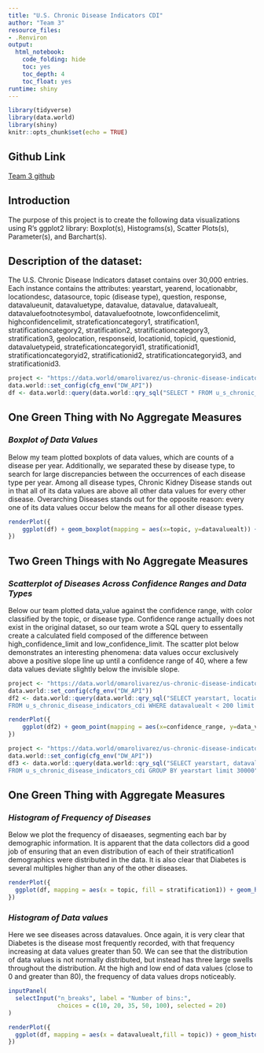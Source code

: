 ```yaml
---
title: "U.S. Chronic Disease Indicators CDI"
author: "Team 3"
resource_files:
- .Renviron
output:
  html_notebook:
    code_folding: hide
    toc: yes
    toc_depth: 4
    toc_float: yes
runtime: shiny
---
```


```r
library(tidyverse)
library(data.world)
library(shiny)
knitr::opts_chunk$set(echo = TRUE)
```

## **Github Link** 
[Team 3 github](https://github.com/KassPerez/DVProject2)

## **Introduction** 
The purpose of this project is to create the following data visualizations using R's ggplot2 library: Boxplot(s), Histograms(s), Scatter Plots(s), Parameter(s), and Barchart(s). 

## **Description of the dataset:** 
The U.S. Chronic Disease Indicators dataset contains over 30,000 entries. Each instance contains the attributes: yearstart, yearend, locationabbr, locationdesc, datasource, topic (disease type), question, response, datavalueunit, datavaluetype, datavalue, datavalue, datavaluealt, datavaluefootnotesymbol, datavaluefootnote, lowconfidencelimit, highconfidencelimit, strateficationcategory1, stratification1, stratificationcategory2, stratification2, stratificationcategory3, stratification3, geolocation, responseid, locationid, topicid, questionid, datavaluetypeid, strateficationcategoryid1, stratificationid1, stratificationcategoryid2, stratificationid2, stratificationcategoryid3, and stratificationid3.

```r
project <- "https://data.world/omarolivarez/us-chronic-disease-indicators"
data.world::set_config(cfg_env("DW_API"))
df <- data.world::query(data.world::qry_sql("SELECT * FROM u_s_chronic_disease_indicators_cdi LIMIT 30000"), dataset = project)
```

## One Green Thing with No Aggregate Measures 
### *Boxplot of Data Values* 
Below my team plotted boxplots of data values, which are counts of a disease per year. Additionally, we separated these by disease type, to search for large discrepancies between the occurrences of each disease type per year. Among all disease types, Chronic Kidney Disease stands out in that all of its data values are above all other data values for every other disease. Overarching Diseases stands out for the opposite reason: every one of its data values occur below the means for all other disease types. 

```r

renderPlot({
    ggplot(df) + geom_boxplot(mapping = aes(x=topic, y=datavaluealt)) +   theme(axis.text.x = element_text(angle = 90, hjust = 1)) 
})
```

## Two Green Things with No Aggregate Measures 
### *Scatterplot of Diseases Across Confidence Ranges and Data Types*
Below our team plotted data_value against the confidence range, with color classified by the topic, or disease type. Confidence range actuallly does not exist in the original dataset, so our team wrote a SQL query to essentally create a calculated field composed of the difference between high_confidence_limit and low_confidence_limit. The scatter plot below demonstrates an interesting phenomena: data values occur exclusively above a positive slope line up until a confidence range of 40, where a few data values deviate slightly below the invisible slope.
```r
project <- "https://data.world/omarolivarez/us-chronic-disease-indicators"
data.world::set_config(cfg_env("DW_API"))
df2 <- data.world::query(data.world::qry_sql("SELECT yearstart, locationabbr as state, topic, datavaluealt as data_value,(highconfidencelimit - lowconfidencelimit) as confidence_range
FROM u_s_chronic_disease_indicators_cdi WHERE datavaluealt < 200 limit 30000"), dataset = project)
```

```r

renderPlot({
    ggplot(df2) + geom_point(mapping = aes(x=confidence_range, y=data_value, color=topic))
})
```

```r
project <- "https://data.world/omarolivarez/us-chronic-disease-indicators"
data.world::set_config(cfg_env("DW_API"))
df3 <- data.world::query(data.world::qry_sql("SELECT yearstart, datavaluealt as data_value
FROM u_s_chronic_disease_indicators_cdi GROUP BY yearstart limit 30000"), dataset = project)
```

## One Green Thing with Aggregate Measures 
### *Histogram of Frequency of Diseases*
Below we plot the frequency of disaeases, segmenting each bar by demographic information. It is apparent that the data collectors did a good job of ensuring that an even distribution of each of their stratification1 demographics were distributed in the data. It is also clear that Diabetes is several multiples higher than any of the other diseases.

```r

renderPlot({
  ggplot(df, mapping = aes(x = topic, fill = stratification1)) + geom_histogram(bins = 1, stat="count") +   theme(axis.text.x = element_text(angle = 90, hjust = 1)) 
})

```
### *Histogram of Data values*
Here we see diseases across datavalues. Once again, it is very clear that Diabetes is the disease most frequently recorded, with that frequency increasing at data values greater than 50. We can see that the distribution of data values is not normally distributed, but instead has three large swells throughout the distribution. At the high and low end of data values (close to 0 and greater than 80), the frequency of data values drops noticeably.

```r

inputPanel(
  selectInput("n_breaks", label = "Number of bins:",
              choices = c(10, 20, 35, 50, 100), selected = 20)
)

renderPlot({
  ggplot(df, mapping = aes(x = datavaluealt,fill = topic)) + geom_histogram(bins=input$n_breaks) + xlim(0, 100)
})

```



